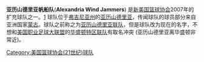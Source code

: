 {{ABA team 
| color1        = white
| color2        = black
| logo          = Wind Jammers.PNG
| pixels        = 150px
| founded       = 2006年
| league        = [[美国篮球协会_(21世纪)|ABA]] 2007年-至今
| history       = 亚历山德里亚帆船队<br>2006年-至今
| arena         = 不详
| city          = [[弗吉尼亚州|弗吉尼亚州]],[[亚历山德里亚_(弗吉尼亚州)|亚历山德里亚]] 
| colors        = 不详
| owner         = 达丽尔·麦凯(Daryl Mackey)
| coach         = 不详
| championships = 0
| titles        = 0
| cheerleaders  = 
| dancers       = 
| mascot        = 
}}

'''亚历山德里亚帆船队'''('''Alexandria Wind Jammers''') 是[[美国篮球协会_(21世纪)|新美国篮球协会]]2007年的扩充球队之一。[https://web.archive.org/web/20070114181338/http://www.abalive.com/expansion/]  球队位于[[弗吉尼亚州|弗吉尼亚州]]的[[亚历山德里亚_(弗吉尼亚州)|亚历山德里亚]]，传闻球队的球员部分来自亚洲国家[[蒙古|蒙古]]。球队之前称之为[[亚历山德里亚联队|亚历山德里亚联队]]，但是球队改为现在的名字，不想和[[美国职业足球大联盟|美国职业足球大联盟]]的[[华盛顿特区联足球俱乐部|华盛顿特区联队]]有取名冲突 (亚历山德里亚离华盛顿非常近)。

[[Category:美国篮球协会(21世纪)球队|Category:美国篮球协会(21世纪)球队]]